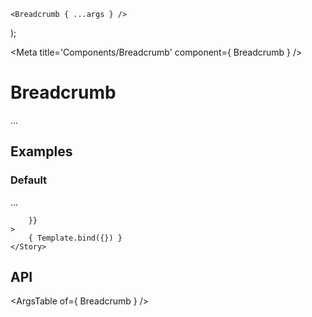 
	<Breadcrumb { ...args } />
);

<Meta title='Components/Breadcrumb' component={ Breadcrumb } />

# Breadcrumb

...

## Examples

### Default

...

<Canvas>
	<Story
		name="Default"
		args={{
			
		}}
	>
		{ Template.bind({}) }
	</Story>
</Canvas>

## API

<ArgsTable of={ Breadcrumb } />
